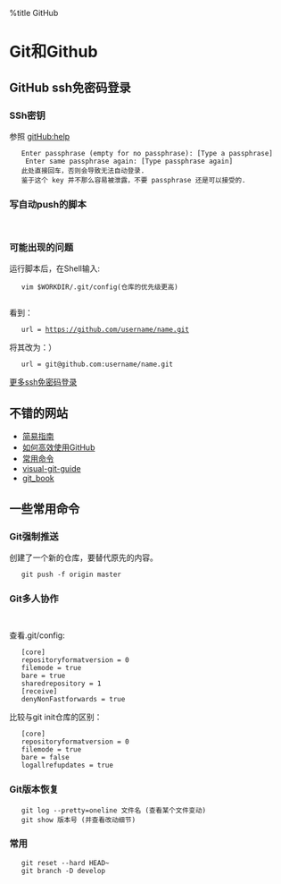 %title GitHub
= Git和Github =
==  GitHub ssh免密码登录==
===   SSh密钥  ===
参照 [[https://help.github.com/articles/generating-ssh-keys|gitHub:help]]
    Enter passphrase (empty for no passphrase): [Type a passphrase]<br>
    Enter same passphrase again: [Type passphrase again]
	此处直接回车，否则会导致无法自动登录.
	鉴于这个 key 并不那么容易被泄露，不要 passphrase 还是可以接受的.
=== 写自动push的脚本 ===
   {{{class="brush:python"
	git add .
	git commit -a -m "auto"
	git remote add origin git@github.com:username/name.git
	git push orign gh-pages
	}}}
=== 可能出现的问题　===
运行脚本后，在Shell输入:
    vim $WORKDIR/.git/config(仓库的优先级更高)
    
看到：
    url = https://github.com/username/name.git
将其改为：）
    url = git@github.com:username/name.git
[[http://josephj.com/article/understand-ssh-key/|更多ssh免密码登录]] 

==  不错的网站　==
* [[http://rogerdudler.github.com/git-guide/index.zh.html|简易指南]]
* [[http://www.yangzhiping.com/tech/github.html|如何高效使用GitHub]]
* [[http://blog.jobbole.com/34503/|常用命令]]
* [[http://marklodato.github.com/visual-git-guide/index-en.html|visual-git-guide]]
* [[http://gitbook.liuhui998.com/3_3.html|git_book]]
== 一些常用命令 ==
=== Git强制推送 ===
创建了一个新的仓库，要替代原先的内容。
    git push -f origin master
=== Git多人协作 ===
   {{{class="brush:python"
    mkdir project.git
    cd project.git
    git --bare  init --shared
    }}}
查看.git/config:
    [core]
    repositoryformatversion = 0
    filemode = true
    bare = true
    sharedrepository = 1
    [receive]
    denyNonFastforwards = true
比较与git init仓库的区别： 
    [core]
    repositoryformatversion = 0
    filemode = true
    bare = false
    logallrefupdates = true
=== Git版本恢复 ===
    git log --pretty=oneline 文件名 (查看某个文件变动)
    git show 版本号 (并查看改动细节)

=== 常用 ===
    git reset --hard HEAD~
    git branch -D develop
